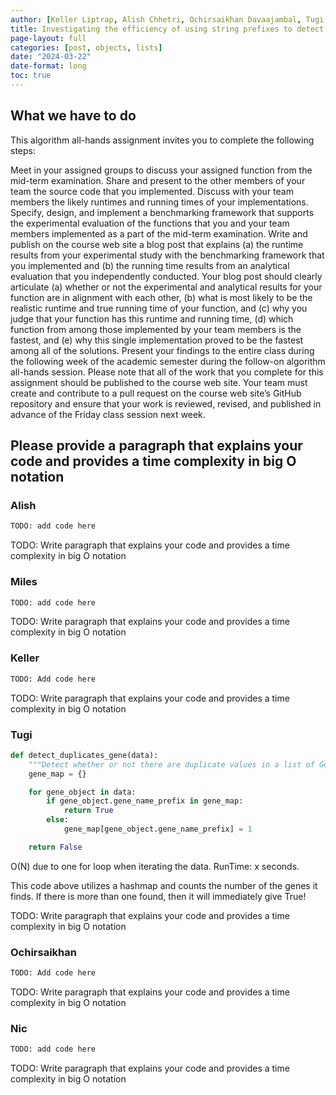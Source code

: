 ```yaml
---
author: [Keller Liptrap, Alish Chhetri, Ochirsaikhan Davaajambal, Tugi Gantulga, Miles Franck, Nicholas Ingerson-Meacham]
title: Investigating the efficiency of using string prefixes to detect duplicate genes
page-layout: full
categories: [post, objects, lists]
date: "2024-03-22"
date-format: long
toc: true
---
```


## What we have to do

This algorithm all-hands assignment invites you to complete the following steps:

Meet in your assigned groups to discuss your assigned function from the mid-term examination.
Share and present to the other members of your team the source code that you implemented.
Discuss with your team members the likely runtimes and running times of your implementations.
Specify, design, and implement a benchmarking framework that supports the experimental evaluation of the functions that you and your team members implemented as a part of the mid-term examination.
Write and publish on the course web site a blog post that explains (a) the runtime results from your experimental study with the benchmarking framework that you implemented and (b) the running time results from an analytical evaluation that you independently conducted. Your blog post should clearly articulate (a) whether or not the experimental and analytical results for your function are in alignment with each other, (b) what is most likely to be the realistic runtime and true running time of your function, and (c) why you judge that your function has this runtime and running time, (d) which function from among those implemented by your team members is the fastest, and (e) why this single implementation proved to be the fastest among all of the solutions.
Present your findings to the entire class during the following week of the academic semester during the follow-on algorithm all-hands session.
Please note that all of the work that you complete for this assignment should be published to the course web site. Your team must create and contribute to a pull request on the course web site's GitHub repository and ensure that your work is reviewed, revised, and published in advance of the Friday class session next week.

## Please provide a paragraph that explains your code and provides a time complexity in big O notation

### Alish

```python
TODO: add code here
```

TODO: Write paragraph that explains your code and provides a time complexity in big O notation

### Miles

```python
TODO: add code here
```

TODO: Write paragraph that explains your code and provides a time complexity in big O notation

### Keller

```python
TODO: Add code here
```

TODO: Write paragraph that explains your code and provides a time complexity in big O notation

### Tugi

```python
def detect_duplicates_gene(data):
    """Detect whether or not there are duplicate values in a list of Gene values."""
    gene_map = {}

    for gene_object in data:
        if gene_object.gene_name_prefix in gene_map:
            return True
        else:
            gene_map[gene_object.gene_name_prefix] = 1

    return False
```

O(N) due to one for loop when iterating the data.
RunTime: x seconds.

This code above utilizes a hashmap and counts the number of the genes it finds. If there is more than one found, then 
it will immediately give True!

TODO: Write paragraph that explains your code and provides a time complexity in big O notation

### Ochirsaikhan

```python
TODO: Add code here
```

TODO: Write paragraph that explains your code and provides a time complexity in big O notation

### Nic

```python
TODO: add code here
```

TODO: Write paragraph that explains your code and provides a time complexity in big O notation
